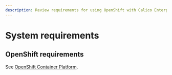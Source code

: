 ```yaml
---
description: Review requirements for using OpenShift with Calico Enterprise.
---
```



# System requirements

## OpenShift requirements

See [OpenShift Container Platform](https://docs.openshift.com/container-platform/4.15/welcome/index.html).

<ReqsSys orch='OpenShift' />

<ReqsKernel />
